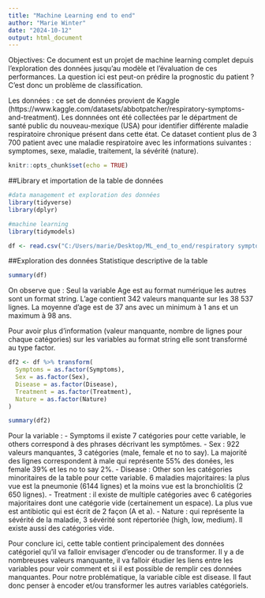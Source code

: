 ```yaml
---
title: "Machine Learning end to end"
author: "Marie Winter"
date: "2024-10-12"
output: html_document
---
```


  Objectives: Ce document est un projet de machine learning complet depuis l'exploration des données jusqu'au modèle et l'évaluation de ces performances. La question ici est peut-on prédire la prognostic du patient ? C'est donc un problème de classification. 
  
  Les données : ce set de données provient de Kaggle (https://www.kaggle.com/datasets/abbotpatcher/respiratory-symptoms-and-treatment). Les donnnées ont été collectées par le départment de santé public du nouveau-mexique (USA) pour identifier différente maladie respiratoire chronique présent dans cette état. Ce dataset contient plus de 3 700 patient avec une maladie respiratoire avec les informations suivantes : symptomes, sexe, maladie, traitement, la sévérité (nature). 

 
```r
knitr::opts_chunk$set(echo = TRUE)
```

##Library et importation de la table de données
```r
#data management et exploration des données
library(tidyverse)
library(dplyr)

#machine learning
library(tidymodels)
```

```r
df <- read.csv("C:/Users/marie/Desktop/ML_end_to_end/respiratory symptoms and treatment.csv") #nombre de lignes : 38 537
```

##Exploration des données
Statistique descriptive de la table
```r
summary(df)
```
On observe que : 
Seul la variable Age est au format numérique les autres sont un format string. 
L'age contient 342 valeurs manquante sur les 38 537 lignes. La moyenne d'age est de 37 ans avec un minimum à 1 ans et un maximum à 98 ans. 

Pour avoir plus d'information (valeur manquante, nombre de lignes pour chaque catégories) sur les variables au format string elle sont transformé au type factor.
```r
df2 <- df %>% transform(
  Symptoms = as.factor(Symptoms),
  Sex = as.factor(Sex),
  Disease = as.factor(Disease),
  Treatment = as.factor(Treatment),
  Nature = as.factor(Nature)
)

summary(df2)
```
Pour la variable :
- Symptoms il existe 7 catégories pour cette variable, le others correspond à des phrases décrivant les symptômes. 
- Sex : 922 valeurs manquantes, 3 catégories (male, female et no to say). La majorité des lignes correspondent à male qui représente 55% des donées, les female 39% et les no to say 2%. 
- Disease : Other son les catégories minoritaires de la table pour cette variable. 6 maladies majoritaires: la plus vue est la pneumonie (6144 lignes) et la moins vue est la bronchiolitis (2 650 lignes). 
- Treatment : il existe de multiple catégories avec 6 catégories majoritaires dont une catégorie vide (certainement un espace). La plus vue est antibiotic qui est écrit de 2 façon (A et a). 
- Nature : qui représente la sévérité de la maladie, 3 sévérité sont répertoriée (high, low, medium). Il existe aussi des catégories vide. 

Pour conclure ici, cette table contient principalement des données catégoriel qu'il va falloir envisager d'encoder ou de transformer. Il y a de nombreuses valeurs manquante, il va falloir étudier les liens entre les variables pour voir comment et si il est possible de remplir ces données manquantes. 
Pour notre problématique, la variable cible est disease. Il faut donc penser à encoder et/ou transformer les autres variables catégoriels. 




























